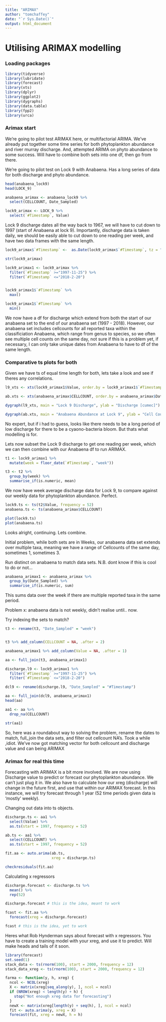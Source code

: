 ```yaml
---
title: "ARIMAX"
author: "tomchaffey"
date: "`r Sys.Date()`"
output: html_document
---
```

# Utilising ARIMAX modelling

### Loading packages
```r
library(tidyverse)
library(lubridate)
library(forecast)
library(xts)
library(dplyr)
library(ggplot2)
library(dygraphs)
library(data.table)
library(fpp2)
library(urca)
```



### Arimax start
We're going to pilot test ARIMAX here, or multifactorial ARIMA. We've already put together some time series for both phytoplankton abundance and river murray discharge. And, attempted ARIMA on phyto abundance to some success. Will have to combine both sets into one df, then go from there. 

We're going to pilot test on Lock 9 with Anabaena. Has a long series of data for both discharge and phyto abundance. 

```r
head(anabaena_lock9)
head(LOCK_9)
```

```r
anabaena_arimax <- anabaena_lock9 %>%
  select(CELLCOUNT, Date_Sampled)

lock9_arimax <- LOCK_9 %>%
  select(`#Timestamp`, Value)


```

Lock 9 discharge dates all the way back to 1967, we will have to cut down to 1997 (start of Anabaena at lock 9). Importantly, discharge data is taken daily, we should be easily able to cut down to one reading per week, and have two data frames with the same length. 

```r
lock9_arimax$`#Timestamp` <-  as.Date(lock9_arimax$`#Timestamp`, tz = "")

str(lock9_arimax)
```

```r
lock9_arimax1 <- lock9_arimax %>%
  filter(`#Timestamp` >="1997-11-25") %>%
  filter(`#Timestamp` <="2018-2-20")


lock9_arimax1$`#Timestamp` %>%
  max()

lock9_arimax1$`#Timestamp` %>%
  min()
```

We now have a df for discharge which extend from both the start of our anabaena set to the end of our anabaena set (1997 - 2018). However, our anabaena set includes cellcounts for all reported taxa within the classificiation Anabaena, which range from genus to species, so we often see multiple cell counts on the same day, not sure if this is a problem yet, if necessary, I can only take unique dates from Anabaena to have to df of the same length. 


### Comparative ts plots for both
Given we have ts of equal time length for both, lets take a look and see if theres any correlations. 
```r
l9_xts <- xts(lock9_arimax1$Value, order.by = lock9_arimax1$`#Timestamp`)

ab.xts <- xts(anabaena_arimax$CELLCOUNT, order.by = anabaena_arimax$Date_Sampled)

dygraph(l9_xts, main = "Lock 9 Discharge", ylab = "Discharge [cumec]")

dygraph(ab.xts, main = "Anabaena Abundance at Lock 9", ylab = "Cell Count [per mL]")
```
No expert, but if i had to guess, looks like there needs to be a long period of low discharge for there to be a cyaono-bacteria bloom. But thats what modelling is for. 

Lets now subset the Lock 9 discharge to get one reading per week, which we can then combine with our Anabaena df to run ARIMAX. 


```r
t1 <- lock9_arimax1 %>%
  mutate(week = floor_date(`#Timestamp`, "week"))

t3 <- t2 %>% 
  group_by(week) %>% 
  summarise_if(is.numeric, mean)
```

We now have week average discharge data for Lock 9, to compare against our weekly data for phytoplankton abundance. Perfect. 

```r
lock9.ts <- ts(t2$Value, frequency = 52)
anabaena.ts <- ts(anabaena_arimax$CELLCOUNT)

plot(lock9.ts)
plot(anabaena.ts)
```
Looks alright, continuing. Lets combine. 

Initial problem, while both sets are in Weeks, our anabaena data set extends over multiple taxa, meaning we have a range of Cellcounts of the same day, sometimes 1, sometimes 3. 

Run distinct on anabaena to match data sets. N.B. dont know if this is cool to do or not... 

```r
anabaena_arimax1 <- anabaena_arimax %>%
  group_by(Date_Sampled) %>%
  summarise_if(is.numeric, sum)
```
This sums data over the week if there are multiple reported taxa in the same period. 

Problem x: anabaena data is not weekly, didn't realise until.. now. 

Try indexing the sets to match?
```r
t3 <- rename(t3, "Date_Sampled" = "week")



```

```r
t3 %>% add_column(CELLCOUNT = NA, .after = 2)

anabaena_arimax1 %>% add_column(Value = NA, .after = 1)
```


```r
aa <- full_join(t3, anabaena_arimax1)
```




```r
discharge.l9 <- lock9_arimax1 %>%
  filter(`#Timestamp` >="1997-11-25") %>%
  filter(`#Timestamp` <="2018-2-20")
```


```r
dcl9 <- rename(discharge.l9, "Date_Sampled" = "#Timestamp")
```


```r
aa <- full_join(dcl9, anabaena_arimax1)
head(aa)
```


```r
aa1 <- aa %>%
  drop_na(CELLCOUNT)

str(aa1)
```

So, here was a roundabout way to solving the problem, rename the dates to match, full_join the data sets, and filter out cellcount NA's. Took a while ,idiot. 
We've now got matching vector for both cellcount and discharge value and can being ARIMAX

### Arimax for real this time

Forecasting with ARIMAX is a bit more involved. We are now using Discharge value to predict or forecast our phytoplankton abundance. We can't just plug it in. We also have to calculate how our xreg (discharge) will change in the future first, and use that within our ARIMAX forecast. In this instance, we will try forecast through 1 year (52 time periods given data is 'mostly' weekly). 

Changing out data into ts objects. 

```r
discharge.ts <- aa1 %>%
  select(Value) %>%
  as.ts(start = 1997, frequency = 52)

ab.ts <- aa1 %>%
  select(CELLCOUNT) %>%
  as.ts(start = 1997, frequency = 52)
```


```r
fit.aa <- auto.arima(ab.ts,
                     xreg = discharge.ts)

checkresiduals(fit.aa)

```
Calculating x regressors
```r
discharge.forecast <- discharge.ts %>%
  mean() %>%
  rep(52)

discharge.forecast # this is the idea, meant to work 
```

```r
fcast <- fit.aa %>%
  forecast(xreg = discharge.forecast)

fcast # this is the idea, yet to work 
```

Heres what Rob Hynderman says about forecast with x regressors. You have to create a training model with your xreg, and use it to predict. Will make heads and tails of it soon. 

```r
library(forecast)
set.seed(1)
stack_data <- ts(rnorm(100), start = 2000, frequency = 12)
stack_data_xreg <- ts(rnorm(100), start = 2000, frequency = 12)

farma <- function(y, h, xreg) {
  ncol <- NCOL(xreg)
  X <- matrix(xreg[seq_along(y), ], ncol = ncol)
  if (NROW(xreg) < length(y) + h) {
    stop("Not enough xreg data for forecasting")
  }
  newX <- matrix(xreg[length(y) + seq(h), ], ncol = ncol)
  fit <- auto.arima(y, xreg = X)
  forecast(fit, xreg = newX, h = h)
```

